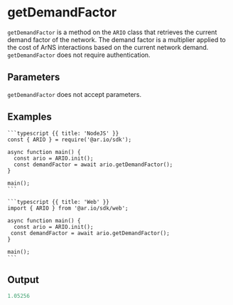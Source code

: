 
<HeroPattern />

# getDemandFactor

`getDemandFactor` is a method on the `ARIO` class that retrieves the current demand factor of the network. The demand factor is a multiplier applied to the cost of ArNS interactions based on the current network demand.
`getDemandFactor` does not require authentication.

## Parameters

`getDemandFactor` does not accept parameters.

## Examples

<CodeGroup title="getDemandFactor">

    ```typescript {{ title: 'NodeJS' }}
    const { ARIO } = require('@ar.io/sdk');

    async function main() {
      const ario = ARIO.init();
      const demandFactor = await ario.getDemandFactor();
    }

    main();
    ```

    ```typescript {{ title: 'Web' }}
    import { ARIO } from '@ar.io/sdk/web';

    async function main() {
      const ario = ARIO.init();
     const demandFactor = await ario.getDemandFactor();
    }

    main();
    ```

</CodeGroup>

## Output

```js
1.05256
```